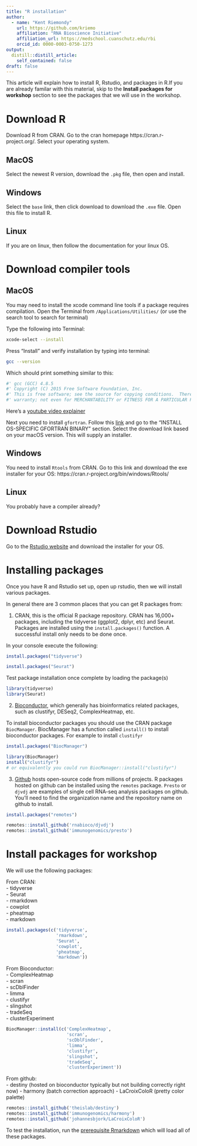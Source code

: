 ```yaml
---
title: "R installation"
author:
  - name: "Kent Riemondy"
    url: https://github.com/kriemo
    affiliation: "RNA Bioscience Initiative"
    affiliation_url: https://medschool.cuanschutz.edu/rbi
    orcid_id: 0000-0003-0750-1273
output:
  distill::distill_article:
    self_contained: false
draft: false 
---
```



This article will explain how to install R, Rstudio, and packages in R.If you are already familar with this material, skip to the **Install packages for workshop** section to see the packages that we will use in the workshop. 
 
# Download R

Download R from CRAN. Go to the cran homepage https://cran.r-project.org/. Select your operating system. 

## MacOS

Select the newest R version, download the `.pkg` file, then open and install. 


## Windows

Select the `base` link, then click download to download the `.exe` file. Open this file to install R. 

## Linux

If you are on linux, then follow the documentation for your linux OS. 
  
# Download compiler tools  

## MacOS

You may need to install the xcode command line tools if a package requires compilation. Open the Terminal from `/Applications/Utilities/` (or use the search tool to search for terminal)
     
Type the following into Terminal: 

```bash
xcode-select --install
```

Press “Install” and verify installation by typing into terminal:

```bash
gcc --version
```

Which should print something similar to this:  

```bash
#' gcc (GCC) 4.8.5
#' Copyright (C) 2015 Free Software Foundation, Inc.
#' This is free software; see the source for copying conditions.  There is NO
#' warranty; not even for MERCHANTABILITY or FITNESS FOR A PARTICULAR PURPOSE.
```

Here's a [youtube video explainer](https://www.youtube.com/watch?v=Z01lzHNrSdU&feature=emb_title) 
    
Next you need to install `gfortran`. Follow this [link](https://thecoatlessprofessor.com/programming/cpp/r-compiler-tools-for-rcpp-on-macos/) and go to the "INSTALL OS-SPECIFIC GFORTRAN BINARY" section. Select the download link based on your macOS version. This will supply an installer. 
    
## Windows

You need to install `Rtools` from CRAN. Go to this link and download the exe installer for your OS: https://cran.r-project.org/bin/windows/Rtools/
     
## Linux
  You probably have a compiler already?
  
# Download Rstudio

Go to the [Rstudio website](https://rstudio.com/products/rstudio/download/#download) and download the installer for your OS. 

# Installing packages

Once you have R and Rstudio set up, open up rstudio, then we will install various packages. 

In general there are 3 common places that you can get R packages from:

1) CRAN, this is the official R package repository. CRAN has 16,000+  packages, including the tidyverse (ggplot2, dplyr, etc) and Seurat. Packages are installed using the `install.packages()` function. A successful install only needs to be done once. 

In your console execute the following:

```r
install.packages("tidyverse")
```

```r
install.packages("Seurat")
```


Test package installation once complete by loading the package(s)

```r
library(tidyverse)
library(Seurat)
```

2) [Bioconductor](https://bioconductor.org/), which generally has bioinformatics related packages, such as clustifyr, DESeq2, ComplexHeatmap, etc. 

To install bioconductor packages you should use the CRAN package `BiocManager`. BiocManager has a function called `install()` to install bioconductor packages. For example to install `clustifyr`

```r
install.packages("BiocManager")
```

```r
library(BiocManager)
install("clustifyr")
# or equivalently you could run BiocManager::install("clustifyr")
```

3) [Github](https://github.com/) hosts open-source code from millions of projects. R packages hosted on github can be installed using the `remotes` package. `Presto` or `djvdj` are examples of single cell RNA-seq analysis packages on github. You'll need to find the organization name and the repository name on github to install. 

```r
install.packages("remotes")
```

```r
remotes::install_github('rnabioco/djvdj')
remotes::install_github('immunogenomics/presto')
```


# Install packages for workshop

We will use the following packages:

From CRAN:  
  - tidyverse  
  - Seurat  
  - rmarkdown  
  - cowplot  
  - pheatmap  
  - markdown  
  
                  
```r
install.packages(c('tidyverse',
                   'rmarkdown',
                   'Seurat',
                   'cowplot',
                   'pheatmap',
                   'markdown'))
```

From Bioconductor:  
  - ComplexHeatmap  
  - scran  
  - scDblFinder  
  - limma  
  - clustifyr  
  - slingshot  
  - tradeSeq   
  - clusterExperiment
  
  
```r
BiocManager::install(c('ComplexHeatmap', 
                       'scran',
                       'scDblFinder',
                       'limma',
                       'clustifyr',
                       'slingshot',
                       'tradeSeq',
                       'clusterExperiment'))
```


From github:  
  - destiny (hosted on bioconductor typically but not building correctly right now)
  - harmony (batch correction approach)
  - LaCroixColoR (pretty color palette)
  
```r
remotes::install_github('theislab/destiny')
remotes::install_github('immunogenomics/harmony')
remotes::install_github('johannesbjork/LaCroixColoR')
```

To test the installation, run the [prerequisite Rmarkdown](https://raw.githubusercontent.com/rnabioco/cellar/master/_posts/2021-10-21-prerequisite-material/prerequiste-exercises.Rmd) which will load all of these packages.

